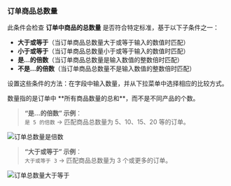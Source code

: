 ### 订单商品总数量

此条件会检查 **订单中商品的总数量** 是否符合特定标准，基于以下子条件之一：

- **大于或等于**（当订单商品总数量大于或等于输入的数值时匹配）
- **小于或等于**（当订单商品总数量小于或等于输入的数值时匹配）
- **是…的倍数**（当订单商品总数量是输入数值的整数倍时匹配）
- **不是…的倍数**（当订单商品总数量不是输入数值的整数倍时匹配）

设置这些条件的方法：在字段中输入数量，并从下拉菜单中选择相应的比较方式。

<Note>
  数量指的是订单中 **所有商品数量的总和**，而不是不同产品的个数。
</Note>

> **“是…的倍数” 示例**：  
> `是 5 的倍数` → 匹配商品总数量为 5、10、15、20 等的订单。

<img
  src="/images/essentials/condition-sets/is-multiple-of-order-total.webp"
  alt="订单总数量是倍数"
/>

> **“大于或等于” 示例**：  
> `大于或等于 3` → 匹配商品总数量为 3 个或更多的订单。

<img
  src="/images/essentials/condition-sets/order-total-is-greater-value.webp"
  alt="订单总数量大于等于"
/>

